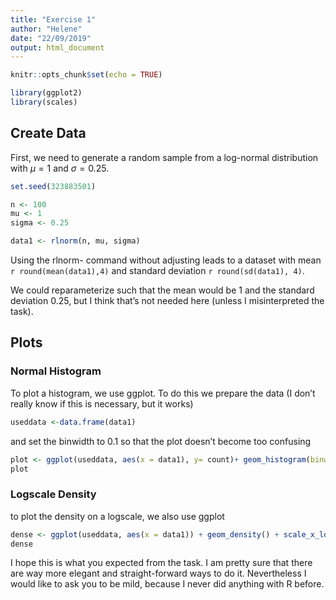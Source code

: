 ```yaml
---
title: "Exercise 1"
author: "Helene"
date: "22/09/2019"
output: html_document
---
```


```r
knitr::opts_chunk$set(echo = TRUE)

library(ggplot2)
library(scales)

```




## Create Data
First, we need to generate a random sample from a log-normal distribution with $\mu= 1$ and $\sigma=0.25$. 

```r
set.seed(323883501)

n <- 100
mu <- 1
sigma <- 0.25

data1 <- rlnorm(n, mu, sigma)
```

Using the rlnorm- command without adjusting leads to a dataset with mean `r round(mean(data1),4)` and standard deviation `r round(sd(data1), 4)`.

We could reparameterize such that the mean would be 1 and the standard deviation 0.25, but I think that's not needed here (unless I misinterpreted the task).


## Plots
### Normal Histogram
To plot a histogram, we use ggplot. To do this we prepare the data (I don't really know if this is necessary, but it works)

```r
useddata <-data.frame(data1)

```

and set the binwidth to 0.1 so that the plot doesn't become too confusing

```r
plot <- ggplot(useddata, aes(x = data1), y= count)+ geom_histogram(binwidth = 0.1) 
plot

```

### Logscale Density

to plot the density on a logscale, we also use ggplot

```r
dense <- ggplot(useddata, aes(x = data1)) + geom_density() + scale_x_log10()
dense
```


I hope this is what you expected from the task. I am pretty sure that there are way more elegant and straight-forward ways to do it. Nevertheless I would like to ask you to be mild, because I never did anything with R before. 



